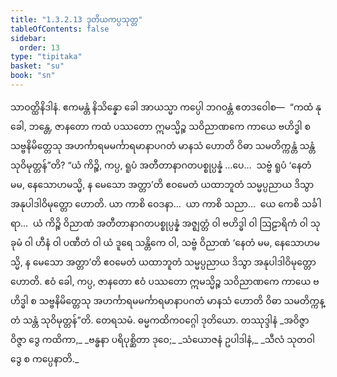 ```yaml
---
title: "1.3.2.13 ဒုတိယကပ္ပသုတ္တ"
tableOfContents: false
sidebar:
  order: 13
type: "tipitaka"
basket: "su"
book: "sn"
---
```



<DynamicBreadcrumb />

<Division number="125" book="sn" e="ch" v="18" p="298">

<Paragraph number="714" book="sn">
သာဝတ္ထိနိဒါနံ. ဧကမန္တံ နိသိန္နော ခေါ အာယသ္မာ ကပ္ပေါ ဘဂဝန္တံ ဧတဒဝေါစ—  “ကထံ နု ခေါ, ဘန္တေ, ဇာနတော ကထံ ပဿတော ဣမသ္မိဉ္စ သဝိညာဏကေ ကာယေ ဗဟိဒ္ဓါ စ သဗ္ဗနိမိတ္တေသု အဟင်္ကာရမမင်္ကာရမာနာပဂတံ မာနသံ ဟောတိ ဝိဓာ သမတိက္ကန္တံ သန္တံ သုဝိမုတ္တန်”တိ?
</Paragraph>

<Paragraph number="715" book="sn">
“ယံ ကိဉ္စိ, ကပ္ပ, ရူပံ အတီတာနာဂတပစ္စုပ္ပန္နံ …ပေ…  သဗ္ဗံ ရူပံ ‘နေတံ မမ, နေသောဟမသ္မိ, န မေသော အတ္တာ’တိ ဧဝမေတံ ယထာဘူတံ သမ္မပ္ပညာယ ဒိသွာ အနုပါဒါဝိမုတ္တော ဟောတိ. ယာ ကာစိ ဝေဒနာ…  ယာ ကာစိ သညာ…  ယေ ကေစိ သင်္ခါရာ…  ယံ ကိဉ္စိ ဝိညာဏံ အတီတာနာဂတပစ္စုပ္ပန္နံ အဇ္ဈတ္တံ ဝါ ဗဟိဒ္ဓါ ဝါ ဩဠာရိကံ ဝါ သုခုမံ ဝါ ဟီနံ ဝါ ပဏီတံ ဝါ ယံ ဒူရေ သန္တိကေ ဝါ, သဗ္ဗံ ဝိညာဏံ ‘နေတံ မမ, နေသောဟမသ္မိ, န မေသော အတ္တာ’တိ ဧဝမေတံ ယထာဘူတံ သမ္မပ္ပညာယ ဒိသွာ အနုပါဒါဝိမုတ္တော ဟောတိ. ဧဝံ ခေါ, ကပ္ပ, ဇာနတော ဧဝံ ပဿတော ဣမသ္မိဉ္စ သဝိညာဏကေ ကာယေ ဗဟိဒ္ဓါ စ သဗ္ဗနိမိတ္တေသု အဟင်္ကာရမမင်္ကာရမာနာပဂတံ မာနသံ ဟောတိ ဝိဓာ သမတိက္ကန္တံ သန္တံ သုဝိမုတ္တန်”တိ.

</Paragraph>
</Division>

<Paragraph number="716" type="center" book="sn">
တေရသမံ.



</Paragraph>

<Paragraph number="717" type="center" book="sn">
ဓမ္မကထိကဝဂ္ဂေါ ဒုတိယော.



</Paragraph>

<Paragraph number="718" type="center" book="sn">
တဿုဒ္ဒါနံ


</Paragraph>

<Paragraph number="719" type="verses" book="sn">
_အဝိဇ္ဇာ ဝိဇ္ဇာ ဒွေ ကထိကာ,_  
_ဗန္ဓနာ ပရိပုစ္ဆိတာ ဒုဝေ;_  
_သံယောဇနံ ဥပါဒါနံ,_  
_သီလံ သုတဝါ ဒွေ စ ကပ္ပေနာတိ._
</Paragraph>